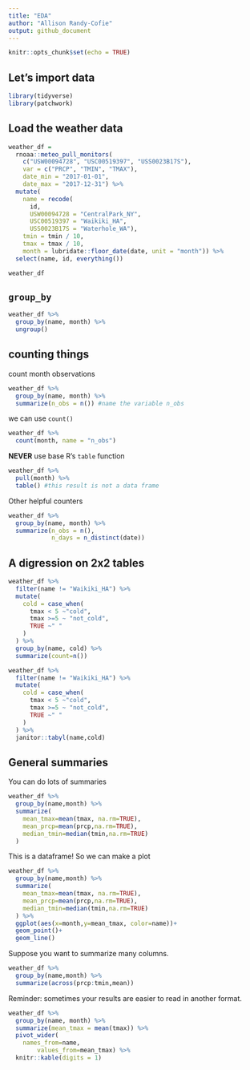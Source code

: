 ```yaml
---
title: "EDA"
author: "Allison Randy-Cofie"
output: github_document
---
```


```r
knitr::opts_chunk$set(echo = TRUE)
```

## Let's import data
```r
library(tidyverse)
library(patchwork)
```

## Load the weather data

```r
weather_df = 
  rnoaa::meteo_pull_monitors(
    c("USW00094728", "USC00519397", "USS0023B17S"),
    var = c("PRCP", "TMIN", "TMAX"), 
    date_min = "2017-01-01",
    date_max = "2017-12-31") %>%
  mutate(
    name = recode(
      id, 
      USW00094728 = "CentralPark_NY", 
      USC00519397 = "Waikiki_HA",
      USS0023B17S = "Waterhole_WA"),
    tmin = tmin / 10,
    tmax = tmax / 10,
    month = lubridate::floor_date(date, unit = "month")) %>%
  select(name, id, everything())

weather_df
```

## `group_by`
```r
weather_df %>% 
  group_by(name, month) %>% 
  ungroup()
```


## counting things
count month observations
```r
weather_df %>% 
  group_by(name, month) %>% 
  summarize(n_obs = n()) #name the variable n_obs
```

we can use `count()`
```r
weather_df %>% 
  count(month, name = "n_obs")
```

**NEVER** use base R's `table` function
```r
weather_df %>% 
  pull(month) %>% 
  table() #this result is not a data frame
```


Other helpful counters
```r
weather_df %>% 
  group_by(name, month) %>% 
  summarize(n_obs = n(),
            n_days = n_distinct(date))
```


## A digression on 2x2 tables
```r
weather_df %>% 
  filter(name != "Waikiki_HA") %>% 
  mutate(
    cold = case_when(
      tmax < 5 ~"cold",
      tmax >=5 ~ "not_cold",
      TRUE ~" "
    )
  ) %>% 
  group_by(name, cold) %>% 
  summarize(count=n())
```


```r
weather_df %>% 
  filter(name != "Waikiki_HA") %>% 
  mutate(
    cold = case_when(
      tmax < 5 ~"cold",
      tmax >=5 ~ "not_cold",
      TRUE ~" "
    )
  ) %>% 
  janitor::tabyl(name,cold)
```


## General summaries

You can do lots of summaries

```r
weather_df %>% 
  group_by(name,month) %>% 
  summarize(
    mean_tmax=mean(tmax, na.rm=TRUE),
    mean_prcp=mean(prcp,na.rm=TRUE),
    median_tmin=median(tmin,na.rm=TRUE)
  )
```


This is a dataframe! So we can make a plot
```r
weather_df %>% 
  group_by(name,month) %>% 
  summarize(
    mean_tmax=mean(tmax, na.rm=TRUE),
    mean_prcp=mean(prcp,na.rm=TRUE),
    median_tmin=median(tmin,na.rm=TRUE)
  ) %>% 
  ggplot(aes(x=month,y=mean_tmax, color=name))+
  geom_point()+
  geom_line()
```


Suppose you want to summarize many columns.
```r
weather_df %>% 
  group_by(name,month) %>% 
  summarize(across(prcp:tmin,mean))
```

Reminder: sometimes your results are easier to read in another format.

```r
weather_df %>% 
  group_by(name, month) %>% 
  summarize(mean_tmax = mean(tmax)) %>% 
  pivot_wider(
    names_from=name,
        values_from=mean_tmax) %>% 
  knitr::kable(digits = 1)
  
```

